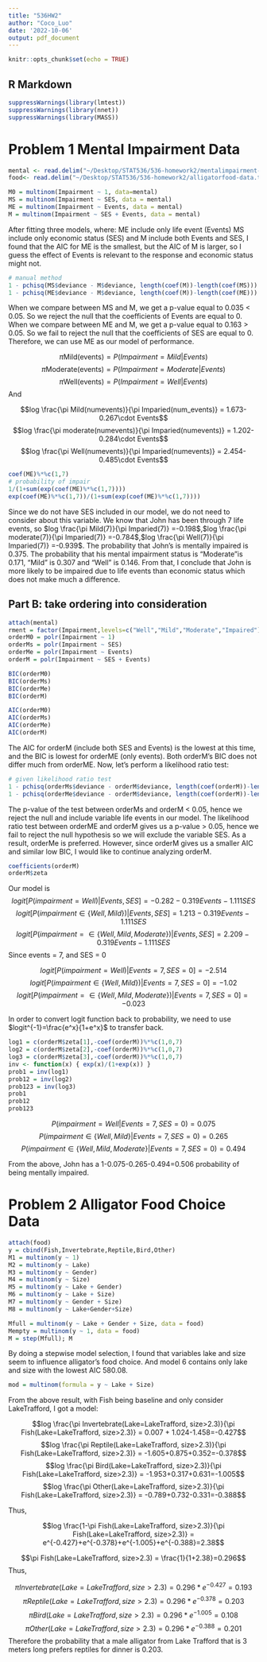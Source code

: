 ```yaml
---
title: "536HW2"
author: "Coco_Luo"
date: '2022-10-06'
output: pdf_document
---
```


```r
knitr::opts_chunk$set(echo = TRUE)
```

## R Markdown

```r
suppressWarnings(library(lmtest))
suppressWarnings(library(nnet))
suppressWarnings(library(MASS))
```


# Problem 1 Mental Impairment Data

```r
mental <- read.delim("~/Desktop/STAT536/536-homework2/mentalimpairment-data.txt")
food<- read.delim("~/Desktop/STAT536/536-homework2/alligatorfood-data.txt")
```

```r
M0 = multinom(Impairment ~ 1, data=mental)
MS = multinom(Impairment ~ SES, data = mental)
ME = multinom(Impairment ~ Events, data = mental)
M = multinom(Impairment ~ SES + Events, data = mental)
```

After fitting three models, where: ME include only life event (Events) MS include only economic status (SES) and M include both Events and SES, I found that the AIC for ME is the smallest, but the AIC of M is larger, so I guess the effect of Events is relevant to the response and economic status might not.

```r
# manual method 
1 - pchisq(MS$deviance - M$deviance, length(coef(M))-length(coef(MS)))
1 - pchisq(ME$deviance - M$deviance, length(coef(M))-length(coef(ME)))
```

When we compare between MS and M, we get a p-value equal to 0.035 < 0.05. So we reject the null that the coefficients of Events are equal to 0. When we compare between ME and M, we get a p-value equal to 0.163 > 0.05. So we fail to reject the null that the coefficients of SES are equal to 0. Therefore, we can use ME as our model of performance.

$$\pi\text{Mild(events)} = P(Impairment=Mild|Events)$$
$$\pi\text{Moderate(events)} = P(Impairment=Moderate|Events)$$
$$\pi\text{Well(events)} = P(Impairment=Well|Events)$$
And

$$log \frac{\pi Mild(numevents)}{\pi Imparied(num_events)} = 1.673-0.267\cdot Events$$
$$log \frac{\pi moderate(numevents)}{\pi Imparied(numevents)} = 1.202-0.284\cdot Events$$
$$log \frac{\pi Well(numevents)}{\pi Imparied(numevents)} = 2.454-0.485\cdot Events$$
```r
coef(ME)%*%c(1,7)
# probability of impair
1/(1+sum(exp(coef(ME)%*%c(1,7))))
exp(coef(ME)%*%c(1,7))/(1+sum(exp(coef(ME)%*%c(1,7))))
```

Since we do not have SES included in our model, we do not need to consider about this variable. We know that John has been through 7 life events, so $log \frac{\pi Mild(7)}{\pi Imparied(7)} =-0.198$,$log \frac{\pi moderate(7)}{\pi Imparied(7)} =-0.784$,$log \frac{\pi Well(7)}{\pi Imparied(7)} =-0.939$. The probability that John's is mentally impaired is 0.375. The probability that his mental impairment status is “Moderate”is 0.171, “Mild” is 0.307 and “Well” is 0.146. From that, I conclude that John is more likely to be impaired due to life events than economic status which does not make much a difference.

## Part B: take ordering into consideration

```r
attach(mental)
rment = factor(Impairment,levels=c("Well","Mild","Moderate","Impaired"))
orderM0 = polr(Impairment ~ 1)
orderMs = polr(Impairment ~ SES)
orderMe = polr(Impairment ~ Events)
orderM = polr(Impairment ~ SES + Events)
```

```r
BIC(orderM0)
BIC(orderMs)
BIC(orderMe)
BIC(orderM)

AIC(orderM0)
AIC(orderMs)
AIC(orderMe)
AIC(orderM)
```

The AIC for orderM (include both SES and Events) is the lowest at this time, and the BIC is lowest for orderME (only events). Both orderM's BIC does not differ much from orderME. Now, let's perform a likelihood ratio test:

```r
# given likelihood ratio test
1 - pchisq(orderMs$deviance - orderM$deviance, length(coef(orderM))-length(coef(orderMs)))
1 - pchisq(orderMe$deviance - orderM$deviance, length(coef(orderM))-length(coef(orderMe)))
```

The p-value of the test between orderMs and orderM < 0.05, hence we reject the null and include variable life events in our model. The likelihood ratio test between orderME and orderM gives us a p-value > 0.05, hence we fail to reject the null hypothesis so we will exclude the variable SES. As a result, orderMe is preferred. However, since orderM gives us a smaller AIC and similar low BIC, I would like to continue analyzing orderM.

```r
coefficients(orderM)
orderM$zeta
```

Our model is
$$logit[P(impairment=Well)| Events, SES] = -0.282-0.319Events-1.111SES$$
$$logit[P(impairment \in \{Well,Mild\})| Events, SES] = 1.213-0.319Events-1.111SES$$
$$logit[P(impairment=\in \{Well,Mild,Moderate\})| Events, SES] = 2.209-0.319Events-1.111SES$$
Since events = 7, and SES = 0

$$logit[P(impairment=Well)| Events=7, SES=0] = -2.514$$
$$logit[P(impairment \in \{Well,Mild\})| Events=7, SES=0] = -1.02$$
$$logit[P(impairment=\in \{Well,Mild,Moderate\})| Events=7, SES=0] = -0.023$$

In order to convert logit function back to probability, we need to use $logit^{-1}=\frac{e^x}{1+e^x}$ to transfer back.

```r
log1 = c(orderM$zeta[1],-coef(orderM))%*%c(1,0,7)
log2 = c(orderM$zeta[2],-coef(orderM))%*%c(1,0,7)
log3 = c(orderM$zeta[3],-coef(orderM))%*%c(1,0,7)
inv <- function(x) { exp(x)/(1+exp(x)) }
prob1 = inv(log1)
prob12 = inv(log2)
prob123 = inv(log3)
prob1
prob12
prob123
```


$$P(impairment=Well| Events = 7, SES =0) =0.075$$
$$P(impairment \in \{Well, Mild\}| Events = 7, SES =0) =0.265$$
$$P(impairment \in \{Well, Mild, Moderate\}| Events = 7, SES =0) =0.494$$

From the above, John has a 1-0.075-0.265-0.494=0.506 probability of being mentally impaired.


# Problem 2 Alligator Food Choice Data

```r
attach(food)
y = cbind(Fish,Invertebrate,Reptile,Bird,Other)
M1 = multinom(y ~ 1)
M2 = multinom(y ~ Lake)
M3 = multinom(y ~ Gender)
M4 = multinom(y ~ Size)
M5 = multinom(y ~ Lake + Gender)
M6 = multinom(y ~ Lake + Size)
M7 = multinom(y ~ Gender + Size)
M8 = multinom(y ~ Lake+Gender+Size)
```

```r
Mfull = multinom(y ~ Lake + Gender + Size, data = food)
Mempty = multinom(y ~ 1, data = food)
M = step(Mfull); M
```

By doing a stepwise model selection, I found that variables lake and size seem to influence alligator's food choice. And model 6 contains only lake and size with the lowest AIC 580.08.

```r
mod = multinom(formula = y ~ Lake + Size)
```

From the above result, with Fish being baseline and only consider LakeTrafford, I got a model:

$$log \frac{\pi Invertebrate(Lake=LakeTrafford, size>2.3)}{\pi Fish(Lake=LakeTrafford, size>2.3)} = 0.007 + 1.024-1.458=-0.427$$
$$log \frac{\pi Reptile(Lake=LakeTrafford, size>2.3)}{\pi Fish(Lake=LakeTrafford, size>2.3)} = -1.605+0.875+0.352=-0.378$$
$$log \frac{\pi Bird(Lake=LakeTrafford, size>2.3)}{\pi Fish(Lake=LakeTrafford, size>2.3)} = -1.953+0.317+0.631=-1.005$$
$$log \frac{\pi Other(Lake=LakeTrafford, size>2.3)}{\pi Fish(Lake=LakeTrafford, size>2.3)} =  -0.789+0.732-0.331=-0.388$$

Thus, 

$$log \frac{1-\pi Fish(Lake=LakeTrafford, size>2.3)}{\pi Fish(Lake=LakeTrafford, size>2.3)} = e^{-0.427}+e^{-0.378}+e^{-1.005}+e^{-0.388}=2.38$$

$$\pi Fish(Lake=LakeTrafford, size>2.3) = \frac{1}{1+2.38}=0.296$$
Thus,

$$\pi Invertebrate(Lake=LakeTrafford, size>2.3) =0.296*e^{-0.427}=0.193$$
$$\pi Reptile(Lake=LakeTrafford, size>2.3) =0.296*e^{-0.378}=0.203$$
$$\pi Bird(Lake=LakeTrafford, size>2.3) =0.296*e^{-1.005}=0.108$$
$$\pi Other(Lake=LakeTrafford, size>2.3) =0.296*e^{-0.388}=0.201$$
Therefore the probability that a male alligator from Lake Trafford that is 3 meters long prefers reptiles for dinner is 0.203.





